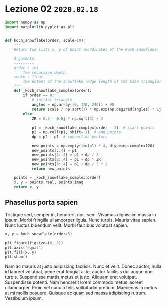 # Lezione 02 \hfill `2020.02.18`

```python
import numpy as np
import matplotlib.pyplot as plt


def koch_snowflake(order, scale=10):
    """
    Return two lists x, y of point coordinates of the Koch snowflake.

    Arguments
    ---------
    order : int
        The recursion depth.
    scale : float
        The extent of the snowflake (edge length of the base triangle).
    """
    def _koch_snowflake_complex(order):
        if order == 0:
            # initial triangle
            angles = np.array([0, 120, 240]) + 90
            return scale / np.sqrt(3) * np.exp(np.deg2rad(angles) * 1j)
        else:
            ZR = 0.5 - 0.5j * np.sqrt(3) / 3

            p1 = _koch_snowflake_complex(order - 1)  # start points
            p2 = np.roll(p1, shift=-1)  # end points
            dp = p2 - p1  # connection vectors

            new_points = np.empty(len(p1) * 4, dtype=np.complex128)
            new_points[::4] = p1
            new_points[1::4] = p1 + dp / 3
            new_points[2::4] = p1 + dp * ZR
            new_points[3::4] = p1 + dp / 3 * 2
            return new_points

    points = _koch_snowflake_complex(order)
    x, y = points.real, points.imag
    return x, y
```

## Phasellus porta sapien

Tristique sed, semper in, hendrerit non, sem. Vivamus dignissim massa in ipsum.
Morbi fringilla ullamcorper ligula. Nunc turpis. Mauris vitae sapien. Nunc
luctus bibendum velit. Morbi faucibus volutpat sapien.

```python
x, y = koch_snowflake(order=5)

plt.figure(figsize=(8, 8))
plt.axis('equal')
plt.fill(x, y)
plt.show()
```

Nam ac mauris at justo adipiscing facilisis.
Nunc et velit. Donec auctor, nulla id laoreet volutpat, pede erat feugiat ante,
auctor facilisis dui augue non turpis. Suspendisse mattis metus et justo.
Aliquam erat volutpat. Suspendisse potenti. Nam hendrerit lorem commodo metus
laoreet ullamcorper. Proin vel nunc a felis sollicitudin pretium. Maecenas in
metus at mi mollis posuere. Quisque ac quam sed massa adipiscing rutrum.
Vestibulum ipsum.

